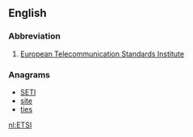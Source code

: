 {{also|etsi}}
==English==

===Abbreviation===
{{head|en|abbreviation}}

# [[w:European Telecommunication Standards Institute|European Telecommunication Standards Institute]]

===Anagrams===
* [[SETI#English|SETI]]
* [[site#English|site]]
* [[ties#English|ties]]

[[nl:ETSI]]